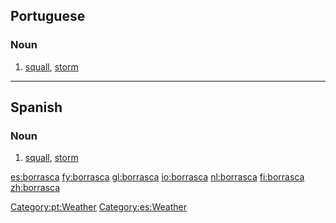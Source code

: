 ==Portuguese==

===Noun===
{{pt-noun|f}}

# [[squall]], [[storm]]

[[Category:pt:Weather]]

----

==Spanish==

===Noun===
{{es-noun|f}}

# [[squall]], [[storm]]

[[Category:es:Weather]]

[[es:borrasca]]
[[fy:borrasca]]
[[gl:borrasca]]
[[io:borrasca]]
[[nl:borrasca]]
[[fi:borrasca]]
[[zh:borrasca]]